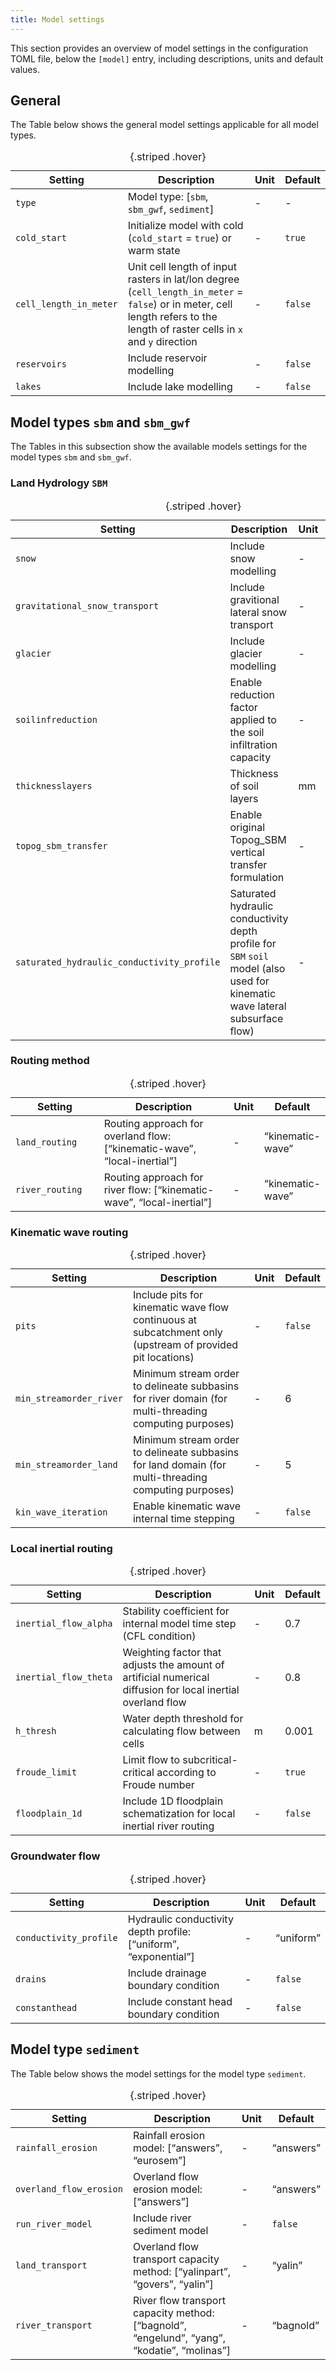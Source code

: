```yaml
---
title: Model settings
---
```


This section provides an overview of model settings in the configuration TOML file, below
the `[model]` entry, including descriptions, units and default values.

## General
The Table below shows the general model settings applicable for all model types.

| Setting | Description | Unit | Default |
| --- | ----- | - | - |
| `type` | Model type: [`sbm`, `sbm_gwf`, `sediment`] | - | - |
| `cold_start` | Initialize model with cold (`cold_start` = `true`) or warm state | - | `true` |
| `cell_length_in_meter` | Unit cell length of input rasters in lat/lon degree (`cell_length_in_meter` = `false`) or in meter, cell length refers to the length of raster cells in `x` and `y` direction | - | `false` |
| `reservoirs` | Include reservoir modelling | - | `false` |
| `lakes` | Include lake modelling | - | `false` |
: {.striped .hover}

## Model types `sbm` and `sbm_gwf`
The Tables in this subsection show the available models settings for the model types `sbm` and `sbm_gwf`.

### Land Hydrology `SBM`
| Setting | Description | Unit | Default |
| ----- | ----- | -- | -- |
| `snow` | Include snow modelling | - | `false` |
| `gravitational_snow_transport` | Include gravitional lateral snow transport | - | `false` |
| `glacier` | Include glacier modelling | - | false |
| `soilinfreduction` | Enable reduction factor applied to the soil infiltration capacity | - | `false` |
| `thicknesslayers` | Thickness of soil layers | mm | - |
| `topog_sbm_transfer` | Enable original Topog_SBM vertical transfer formulation  | - | `false` |
| `saturated_hydraulic_conductivity_profile` | Saturated hydraulic conductivity depth profile for `SBM` `soil` model (also used for kinematic wave lateral subsurface flow) | - | "exponential" |
: {.striped .hover}

### Routing method
| Setting | Description | Unit | Default |
| --- | ----- | - | - |
| `land_routing` | Routing approach for overland flow: ["kinematic-wave", "local-inertial"] | - | "kinematic-wave" |
| `river_routing` | Routing approach for river flow: ["kinematic-wave", "local-inertial"] | - | "kinematic-wave" |
: {.striped .hover}

### Kinematic wave routing
| Setting | Description | Unit | Default |
| --- | ----- | - | - |
| `pits` | Include pits for kinematic wave flow continuous at subcatchment only (upstream of provided pit locations)  | - | `false` |
| `min_streamorder_river` | Minimum stream order to delineate subbasins for river domain (for multi-threading computing purposes)  | - | 6 |
| `min_streamorder_land` | Minimum stream order to delineate subbasins for land domain (for multi-threading computing purposes)  | - | 5 |
| `kin_wave_iteration` | Enable kinematic wave internal time stepping  | - | `false` |
: {.striped .hover}

### Local inertial routing
| Setting | Description | Unit | Default |
| --- | ----- | - | - |
| `inertial_flow_alpha` | Stability coefficient for internal model time step (CFL condition) | - | 0.7 |
| `inertial_flow_theta` | Weighting factor that adjusts the amount of artificial numerical diffusion for local inertial overland flow | - | 0.8 |
| `h_thresh` | Water depth threshold for calculating flow between cells | m | 0.001 |
| `froude_limit` | Limit flow to subcritical-critical according to Froude number | - | `true` |
| `floodplain_1d` | Include 1D floodplain schematization for local inertial river routing | - | `false` |
: {.striped .hover}

### Groundwater flow
| Setting | Description | Unit | Default |
| --- | ----- | - | - |
| `conductivity_profile` | Hydraulic conductivity depth profile: ["uniform", "exponential"] | - | "uniform" |
| `drains` | Include drainage boundary condition  | - | `false` |
| `constanthead` | Include constant head boundary condition  | - | `false` |
: {.striped .hover}

## Model type `sediment`
The Table below shows the model settings for the model type `sediment`.

| Setting | Description | Unit | Default |
| --- | ----- | - | - |
| `rainfall_erosion` | Rainfall erosion model: ["answers", "eurosem"]  | - | "answers" |
| `overland_flow_erosion` | Overland flow erosion model: ["answers"]  | - | "answers" |
| `run_river_model` |  Include river sediment model | - | `false` |
| `land_transport` | Overland flow transport capacity method: ["yalinpart", "govers", "yalin"]  | - | "yalin" |
| `river_transport` | River flow transport capacity method: ["bagnold", "engelund", "yang", "kodatie", "molinas"]  | - | "bagnold"  |
: {.striped .hover}

